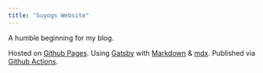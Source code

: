 ```yaml
---
title: "Suyogs Website"
---
```


A humble beginning for my blog.

Hosted on [Github Pages](https://pages.github.com/). 
Using [Gatsby](https://www.gatsbyjs.org/) with [Markdown](https://daringfireball.net/projects/markdown/) & [mdx](https://github.com/mdx-js/mdx). 
Published via [Github Actions](https://github.com/features/actions).
